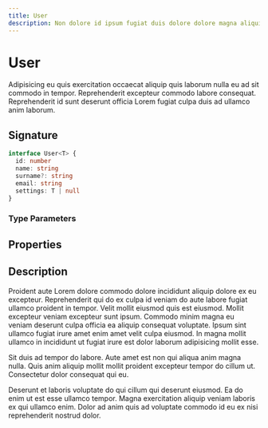 ```yaml
---
title: User
description: Non dolore id ipsum fugiat duis dolore dolore magna aliquip proident.
---
```


# User

Adipisicing eu quis exercitation occaecat aliquip quis laborum nulla eu ad sit commodo in tempor. Reprehenderit excepteur commodo labore consequat. Reprehenderit id sunt deserunt officia Lorem fugiat culpa duis ad ullamco anim laborum.

## Signature

```ts
interface User<T> {
  id: number
  name: string
  surname?: string
  email: string
  settings: T | null
}
```

### Type Parameters

<ParameterList>
  <Parameter name="T" description="The type of user settings." />
</ParameterList>

## Properties

<PropertyList>
  <Property name="id" description="The unique identifier for the user." type="number" />
  <Property name="name" description="The first name of the user." type="string" />
  <Property name="surname" description="The last name of the user." type="string" optional />
  <Property name="email" description="The email address of the user." type="string" />
  <Property name="settings" description="The settings associated with the user." type="T | null" />
</PropertyList>

## Description

Proident aute Lorem dolore commodo dolore incididunt aliquip dolore ex eu excepteur. Reprehenderit qui do ex culpa id veniam do aute labore fugiat ullamco proident in tempor. Velit mollit eiusmod quis est eiusmod. Mollit excepteur veniam excepteur sunt ipsum. Commodo minim magna eu veniam deserunt culpa officia ea aliquip consequat voluptate. Ipsum sint ullamco fugiat irure amet enim amet velit culpa eiusmod. In magna mollit ullamco in incididunt ut fugiat irure est dolor laborum adipisicing mollit esse.

Sit duis ad tempor do labore. Aute amet est non qui aliqua anim magna nulla. Quis anim aliquip mollit mollit proident excepteur tempor do cillum ut. Consectetur dolor consequat qui eu.

Deserunt et laboris voluptate do qui cillum qui deserunt eiusmod. Ea do enim ut est esse ullamco tempor. Magna exercitation aliquip veniam laboris ex qui ullamco enim. Dolor ad anim quis ad voluptate commodo id eu ex nisi reprehenderit nostrud dolor.

